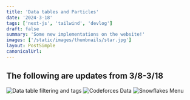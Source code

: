 ```yaml
---
title: 'Data tables and Particles'
date: '2024-3-18'
tags: ['next-js', 'tailwind', 'devlog']
draft: false
summary: 'Some new implementations on the website!'
images: ['/static/images/thumbnails/star.jpg']
layout: PostSimple
canonicalUrl:
---
```


## The following are updates from 3/8-3/18
<ChangeLogList 
    text="Data table filtering and tags"
    date="2024/3/18"
/>
![Data table filtering and tags](/static/images/webdev/filter.png)
<ChangeLogList 
    text="Codeforces Data in a .ts file (might use database later)"
    date="2024/3/13"
/>
![Codeforces Data](/static/images/webdev/codeforcedata.png)
<ChangeLogList 
    text="❄️ Snowflakes Menu ❄️"
    date="2024/3/9"
/>
![Snowflakes Menu](/static/images/webdev/snowflakes.png)
